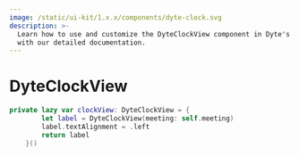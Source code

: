 ```yaml
---
image: /static/ui-kit/1.x.x/components/dyte-clock.svg
description: >-
  Learn how to use and customize the DyteClockView component in Dyte's iOS UiKit
  with our detailed documentation.
---
```


# DyteClockView

```swift
private lazy var clockView: DyteClockView = {
        let label = DyteClockView(meeting: self.meeting)
        label.textAlignment = .left
        return label
    }()
```

<head>
  <title>iOS DyteClockView</title>
</head>
